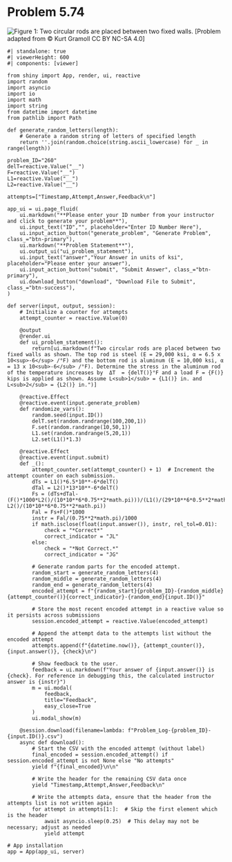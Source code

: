 # Problem 5.74 {.unnumbered}

![Figure 1: Two circular rods are placed between two fixed walls.](images/260.png){fig-alt="Picture with two circular rods placed between two fixed walls. The top rod is made of steel and of length L1 and diameter 1 in. The bottom rod is made of aluminum and of length L2 and diameter 1.5 in."}
\[Problem adapted from © Kurt Gramoll CC BY NC-SA 4.0\]
```shinylive-python
#| standalone: true
#| viewerHeight: 600
#| components: [viewer]

from shiny import App, render, ui, reactive
import random
import asyncio
import io
import math
import string
from datetime import datetime
from pathlib import Path

def generate_random_letters(length):
    # Generate a random string of letters of specified length
    return ''.join(random.choice(string.ascii_lowercase) for _ in range(length))

problem_ID="260"
delT=reactive.Value("__")
F=reactive.Value("__")
L1=reactive.Value("__")
L2=reactive.Value("__")

attempts=["Timestamp,Attempt,Answer,Feedback\n"]

app_ui = ui.page_fluid(
    ui.markdown("**Please enter your ID number from your instructor and click to generate your problem**"),
    ui.input_text("ID","", placeholder="Enter ID Number Here"),
    ui.input_action_button("generate_problem", "Generate Problem", class_="btn-primary"),
    ui.markdown("**Problem Statement**"),
    ui.output_ui("ui_problem_statement"),
    ui.input_text("answer","Your Answer in units of ksi", placeholder="Please enter your answer"),
    ui.input_action_button("submit", "Submit Answer", class_="btn-primary"),
    ui.download_button("download", "Download File to Submit", class_="btn-success"),
)

def server(input, output, session):
    # Initialize a counter for attempts
    attempt_counter = reactive.Value(0)

    @output
    @render.ui
    def ui_problem_statement():
        return[ui.markdown(f"Two circular rods are placed between two fixed walls as shown. The top rod is steel (E = 29,000 ksi, α = 6.5 x 10<sup>-6</sup> /°F) and the bottom rod is aluminum (E = 10,000 ksi, α = 13 x 10<sub>-6</sub> /°F). Determine the stress in the aluminum rod of the temperature increases by  ΔT  = {delT()}°F and a load F = {F()} kips is applied as shown. Assume L<sub>1</sub> = {L1()} in. and L<sub>2</sub> = {L2()} in.")]
    
    @reactive.Effect
    @reactive.event(input.generate_problem)
    def randomize_vars():
        random.seed(input.ID())
        delT.set(random.randrange(100,200,1))
        F.set(random.randrange(10,50,1))
        L1.set(random.randrange(5,20,1))
        L2.set(L1()*1.3)
    
    @reactive.Effect
    @reactive.event(input.submit)
    def _():
        attempt_counter.set(attempt_counter() + 1)  # Increment the attempt counter on each submission.
        dTs = L1()*6.5*10**-6*delT()
        dTal = L2()*13*10**-6*delT()
        Fs = (dTs+dTal-(F()*1000*L2()/(10*10**6*0.75**2*math.pi)))/(L1()/(29*10**6*0.5**2*math.pi)-L2()/(10*10**6*0.75**2*math.pi))
        Fal = Fs+F()*1000
        instr = Fal/(0.75**2*math.pi)/1000
        if math.isclose(float(input.answer()), instr, rel_tol=0.01):
            check = "*Correct*"
            correct_indicator = "JL"
        else:
            check = "*Not Correct.*"
            correct_indicator = "JG"

        # Generate random parts for the encoded attempt.
        random_start = generate_random_letters(4)
        random_middle = generate_random_letters(4)
        random_end = generate_random_letters(4)
        encoded_attempt = f"{random_start}{problem_ID}-{random_middle}{attempt_counter()}{correct_indicator}-{random_end}{input.ID()}"

        # Store the most recent encoded attempt in a reactive value so it persists across submissions
        session.encoded_attempt = reactive.Value(encoded_attempt)

        # Append the attempt data to the attempts list without the encoded attempt
        attempts.append(f"{datetime.now()}, {attempt_counter()}, {input.answer()}, {check}\n")

        # Show feedback to the user.
        feedback = ui.markdown(f"Your answer of {input.answer()} is {check}. For reference in debugging this, the calculated instructor answer is {instr}")
        m = ui.modal(
            feedback,
            title="Feedback",
            easy_close=True
        )
        ui.modal_show(m)

    @session.download(filename=lambda: f"Problem_Log-{problem_ID}-{input.ID()}.csv")
    async def download():
        # Start the CSV with the encoded attempt (without label)
        final_encoded = session.encoded_attempt() if session.encoded_attempt is not None else "No attempts"
        yield f"{final_encoded}\n\n"
        
        # Write the header for the remaining CSV data once
        yield "Timestamp,Attempt,Answer,Feedback\n"
        
        # Write the attempts data, ensure that the header from the attempts list is not written again
        for attempt in attempts[1:]:  # Skip the first element which is the header
            await asyncio.sleep(0.25)  # This delay may not be necessary; adjust as needed
            yield attempt

# App installation
app = App(app_ui, server)
```
